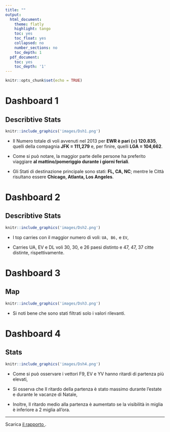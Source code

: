```yaml
---
title: ""
output:
  html_document:
    theme: flatly
    highlight: tango
    toc: yes
    toc_float: yes
    collapsed: no
    number_sections: no
    toc_depth: 1
  pdf_document:
    toc: yes
    toc_depth: '1'
---
```


```r
knitr::opts_chunk$set(echo = TRUE)
```



# **Dashboard 1** 

## Describtive Stats
<a href = "https://public.tableau.com/app/profile/seyma.kalay/viz/Destination_Map/Dsh1">
```r
knitr::include_graphics('images/Dsh1.png')
```
</a>



* Il Numero totale di voli avvenuti nel 2013 per **EWR è pari (=) 120.835**,  quelli della compagnia **JFK = 111,279** e, per finire, quelli **LGA = 104,662**.

* Come si può notare, la maggior parte delle persone ha preferito viaggiare **al mattino/pomeriggio durante i giorni feriali**.

* Gli Stati di destinazione principale sono stati: **FL, CA, NC**; mentre le Città risultano essere **Chicago, Atlanta, Los Angeles**.




# **Dashboard 2** 

## Describtive Stats
<a href = "https://public.tableau.com/app/profile/seyma.kalay/viz/Destination_Map/Dsh2">
```r
knitr::include_graphics('images/Dsh2.png')
```
</a>


* I top carries con il maggior numero di voli: `UA, B6,` e `EV`,

* Carries UA, EV e DL voli 30, 30, e 26 paesi distinto e 47, 47, 37 citte distinte, rispettivamente.


# **Dashboard 3** 

## Map
<a href = "https://public.tableau.com/app/profile/seyma.kalay/viz/Destination_Map/Dsh3">
```r
knitr::include_graphics('images/Dsh3.png')
```
</a>

* Si noti bene che sono stati filtrati solo i valori rilevanti.
 


# **Dashboard 4** 

## Stats
<a href = "https://public.tableau.com/app/profile/seyma.kalay/viz/Destination_Map/Dsh4">
```r
knitr::include_graphics('images/Dsh4.png')
```
</a>

* Come si può osservare i vettori F9, EV e YV  hanno ritardi di partenza più elevati,

* Si osserva  che  Il ritardo della partenza è stato  massimo durante l’estate e durante le vacanze di Natale, 

* Inoltre, Il ritardo medio alla partenza è aumentato se la visibilità in miglia è inferiore a 2 miglia all’ora.



--- 

Scarica <u><a href="./ReportPdf.pdf" target="_blank"> il rapporto  </a></u>.








